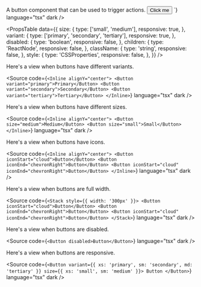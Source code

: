 
<Meta of={ButtonStories} />

<Unstyled>

<Title type="h1">Button</Title>
<Text>A button component that can be used to trigger actions.</Text>

<Canvas of={ButtonStories.Variants} />

<Title type="h2">Usage</Title>
<Source code={`import { Button } from "@backstage/canon";

<Button>Click me</Button>
`} language="tsx" dark />

<Title type="h2" style={{ marginBottom: '16px' }}>
  API reference
</Title>

<PropsTable
  data={{
    size: {
      type: ['small', 'medium'],
      responsive: true,
    },
    variant: {
      type: ['primary', 'secondary', 'tertiary'],
      responsive: true,
    },
    disabled: {
      type: 'boolean',
      responsive: false,
    },
    children: {
      type: 'ReactNode',
      responsive: false,
    },
    className: {
      type: 'string',
      responsive: false,
    },
    style: {
      type: 'CSSProperties',
      responsive: false,
    },
  }}
/>

<Title type="h2">Examples</Title>

<Title type="h3">Variants</Title>
<Text>Here's a view when buttons have different variants.</Text>

<Canvas of={ButtonStories.Variants} />

<Source
  code={`<Inline alignY="center">
  <Button variant="primary">Primary</Button>
  <Button variant="secondary">Secondary</Button>
  <Button variant="tertiary">Tertiary</Button>
</Inline>`}
  language="tsx"
  dark
/>

<Title type="h3">Sizes</Title>
<Text>Here's a view when buttons have different sizes.</Text>

<Canvas of={ButtonStories.Sizes} />

<Source
  code={`<Inline alignY="center">
  <Button size="medium">Medium</Button>
  <Button size="small">Small</Button>
</Inline>`}
  language="tsx"
  dark
/>

<Title type="h3">With Icons</Title>
<Text>Here's a view when buttons have icons.</Text>

<Canvas of={ButtonStories.WithIcons} />

<Source
  code={`<Inline alignY="center">
  <Button iconStart="cloud">Button</Button>
  <Button iconEnd="chevronRight">Button</Button>
  <Button iconStart="cloud" iconEnd="chevronRight">Button</Button>
</Inline>`}
  language="tsx"
  dark
/>

<Title type="h3">Full width</Title>
<Text>Here's a view when buttons are full width.</Text>

<Canvas of={ButtonStories.FullWidth} />

<Source
  code={`<Stack style={{ width: '300px' }}>
  <Button iconStart="cloud">Button</Button>
  <Button iconEnd="chevronRight">Button</Button>
  <Button iconStart="cloud" iconEnd="chevronRight">Button</Button>
</Stack>`}
  language="tsx"
  dark
/>

<Title type="h3">Disabled</Title>
<Text>Here's a view when buttons are disabled.</Text>

<Canvas of={ButtonStories.Disabled} />

<Source code={`<Button disabled>Button</Button>`} language="tsx" dark />

<Title type="h3">Responsive</Title>
<Text>Here's a view when buttons are responsive.</Text>

<Canvas of={ButtonStories.Responsive} />

<Source
  code={`<Button variant={{ xs: 'primary', sm: 'secondary', md: 'tertiary' }} size={{ xs: 'small', sm: 'medium' }}>
  Button
</Button>`}
  language="tsx"
  dark
/>

</Unstyled>
